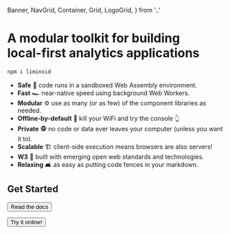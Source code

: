   Banner,
  NavGrid,
  Container,
  Grid,
  LogoGrid,
} from '..'


<Banner>
<LogoGrid>
<Logo size={20} speed={0}/>
<div>

<h1 style={{fontSize: '1.3em', marginTop: '1.3em'}}>A modular toolkit for building<br />local-first analytics applications</h1>

```sh
npm i liminoid
```

</div>
</LogoGrid>
<Box my='auto' />
<Grid py={5} sx={{ fontWeight: 'normal' }}>

- **Safe** 🔐 code runs in a sandboxed Web Assembly environment.
- **Fast** 🏎 near-native speed using background Web Workers.
- **Modular** ⚙️ use as many (or as few) of the component libraries as needed.
- **Offline-by-default** 📵 kill your WiFi and try the console 👆
- **Private** 🕵️ no code or data ever leaves your computer (unless you want it to).
- **Scalable** 🏗 client-side execution means browsers are also servers!
- **W3** 👯 built with emerging open web standards and technologies.
- **Relaxing** 🛋 as easy as putting code fences in your markdown.

</Grid>
</Banner>

<Container py={5}>

## Get Started

<Button as='a'
  variant='primary'
  href='/overview/introduction/' mr='1em'>
  Read the docs
</Button>

<Button as='a'
  variant='outline'
  href='/examples/machine-learning-eval/'>
  Try it online!
</Button>

</Container>

[local]: https://www.inkandswitch.com/local-first.html
